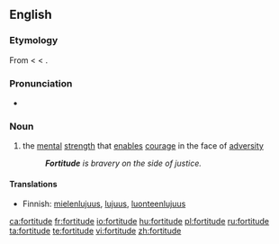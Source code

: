 ==English==

===Etymology===
From {{OF.}} < {{L.}} {{term|fortitudo|fortitūdō|bravery, strength|lang=la}} < {{term|fortis||brave, strong|lang=la}}.

===Pronunciation===
*{{a|RP}} {{IPA|/ˈfɔːtɪtjuːd/}}

===Noun===
{{en-noun}}
# the [[mental]] [[strength]] that [[enable]]s [[courage]] in the face of [[adversity]]
#: '''''Fortitude''' is bravery on the side of justice.''

====Translations====
{{trans-top|mental strength}}
*Finnish: [[mielenlujuus]], [[lujuus]], [[luonteenlujuus]]
{{trans-mid}}
{{trans-bottom}}

[[ca:fortitude]]
[[fr:fortitude]]
[[io:fortitude]]
[[hu:fortitude]]
[[pl:fortitude]]
[[ru:fortitude]]
[[ta:fortitude]]
[[te:fortitude]]
[[vi:fortitude]]
[[zh:fortitude]]
